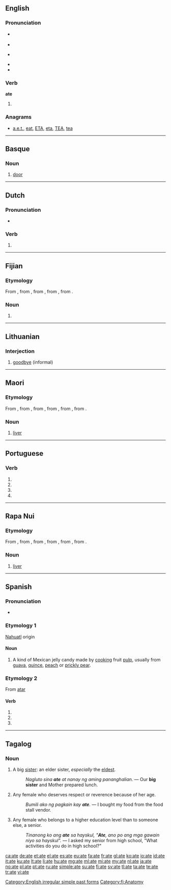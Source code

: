 {{also|ATE|até|átʼé|atë|-ate|-áte}}
==English==

===Pronunciation===
* {{a|US}} {{IPA|/eɪt/}}
* {{audio|en-us-ate.ogg|Audio (US)}}
* {{a|UK}} {{IPA|/ɛt/|/eɪt/}}
* {{rhymes|ɛt|eɪt}}
* {{homophones|lang=en|eight}}

===Verb===
'''ate'''

# {{simple past of|eat}}

===Anagrams===
* [[a.e.t.#English|a.e.t.]], [[eat#English|eat]], [[ETA#English|ETA]], [[eta#English|eta]], [[TEA#English|TEA]], [[tea#English|tea]]

[[Category:English irregular simple past forms]]

----

==Basque==

===Noun===
{{head|eu|noun}}

# [[door]]

----

==Dutch==

===Pronunciation===
* {{IPA|/ˈaːtə/|lang=nl}}

===Verb===
{{head|nl}}

# {{nl-verb form of|n=sg|t=past|m=subj|eten}}

----

==Fijian==

===Etymology===
From {{etyl|poz-oce-pro|fj}} {{recons|qate|lang=poz-oce-pro}}, from {{etyl|pqe-pro|fj}} {{recons|qatay|lang=pqe-pro}}, from {{etyl|poz-cet-pro|fj}} {{recons|qatay|lang=poz-cet-pro}}, from {{etyl|poz-pro|fj}} {{recons|qatay|lang=poz-pro}}, from {{etyl|map-pro|fj}} {{recons|qaCay|lang=map-pro}}.

===Noun===
{{head|fj|noun}}

# {{obsolete spelling of|{{l|fj|yate}}|lang=fj}}

[[Category:fj:Anatomy]]

----

==Lithuanian==

===Interjection===
{{head|lt|interjection}}

# [[goodbye]] (informal)

----

==Maori==

===Etymology===
From {{etyl|poz-pol-pro|mi}} {{recons|qate|lang=poz-pol-pro}}, from {{etyl|poz-oce-pro|mi}} {{recons|qate|lang=poz-oce-pro}}, from {{etyl|pqe-pro|mi}} {{recons|qatay|lang=pqe-pro}}, from {{etyl|poz-cet-pro|mi}} {{recons|qatay|lang=poz-cet-pro}}, from {{etyl|poz-pro|mi}} {{recons|qatay|lang=poz-pro}}, from {{etyl|map-pro|mi}} {{recons|qaCay|lang=map-pro}}.

===Noun===
{{mi-noun}}

# {{anatomy|lang=mi}} [[liver]] {{gloss|organ of the body}}

----

==Portuguese==

===Verb===
{{head|pt|verb form}}

# {{conjugation of|atar||1|s|present|subjunctive|lang=pt}}
# {{conjugation of|atar||3|s|present|subjunctive|lang=pt}}
# {{conjugation of|atar||1|s|imperative|lang=pt}}
# {{conjugation of|atar||3|s|imperative|lang=pt}}

----

==Rapa Nui==

===Etymology===
From {{etyl|poz-pol-pro|rap}} {{recons|qate|lang=poz-pol-pro}}, from {{etyl|poz-oce-pro|rap}} {{recons|qate|lang=poz-oce-pro}}, from {{etyl|pqe-pro|rap}} {{recons|qatay|lang=pqe-pro}}, from {{etyl|poz-cet-pro|rap}} {{recons|qatay|lang=poz-cet-pro}}, from {{etyl|poz-pro|rap}} {{recons|qatay|lang=poz-pro}}, from {{etyl|map-pro|rap}} {{recons|qaCay|lang=map-pro}}.

===Noun===
{{head|rap|noun}}

# {{anatomy|lang=rap}} [[liver]] {{gloss|organ of the body}}

----

==Spanish==

===Pronunciation===
* {{IPA|/ˈa.t̪e/|lang=es}}

===Etymology 1===
[[Nahuatl]] origin

====Noun====
{{es-noun|m}}

# A kind of Mexican jelly candy made by [[cooking]] fruit [[pulp]], usually from [[guava]], [[quince#English|quince]], [[peach]] or [[prickly pear]].

===Etymology 2===
From [[atar]]

====Verb====
{{es-verb-form|atar}}

# {{es-verb form of|ending=ar|mood=subjunctive|tense=present|pers=1|number=singular|atar}}
# {{es-verb form of|ending=ar|mood=subjunctive|tense=present|pers=2|formal=yes|number=singular|atar}}
# {{es-verb form of|ending=ar|mood=subjunctive|tense=present|pers=3|number=singular|atar}}

----

==Tagalog==

===Noun===
{{tl-noun}}

# A big [[sister]]: an elder sister, ''especially'' the [[eldest]].
#: ''Nagluto sina '''ate''' at nanay ng aming pananghalian.'' — Our '''big sister''' and Mother prepared lunch.
# {{informal|lang=tl}} Any female who deserves respect or reverence because of her age.
#: ''Bumili ako ng pagkain kay '''ate'''.'' — I bought my food from the food stall vendor.
# {{informal|lang=tl}} Any female who belongs to a higher education level than to someone else, a senior.
#: ''Tinanong ko ang '''ate''' sa hayskul, "'''Ate''', ano po ang mga gawain niyo sa hayskul".'' — I asked my senior from high school, "What activities do you do in high school?"

[[ca:ate]]
[[de:ate]]
[[et:ate]]
[[el:ate]]
[[es:ate]]
[[eu:ate]]
[[fa:ate]]
[[fr:ate]]
[[gl:ate]]
[[ko:ate]]
[[io:ate]]
[[id:ate]]
[[it:ate]]
[[ku:ate]]
[[lt:ate]]
[[li:ate]]
[[hu:ate]]
[[mg:ate]]
[[ml:ate]]
[[mi:ate]]
[[my:ate]]
[[nl:ate]]
[[ja:ate]]
[[no:ate]]
[[pl:ate]]
[[pt:ate]]
[[ru:ate]]
[[simple:ate]]
[[su:ate]]
[[fi:ate]]
[[sv:ate]]
[[tl:ate]]
[[ta:ate]]
[[te:ate]]
[[tr:ate]]
[[vi:ate]]
